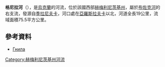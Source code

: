 '''格尼拉河'''（{{lang-uk|Гнила}}），是[[烏克蘭|烏克蘭]]的河流，位於該國西部[[赫梅利尼茨基州|赫梅利尼茨基州]]，屬於[[布佐克河|布佐克河]]的右支流，發源自[[季拉尼夫卡|季拉尼夫卡]]，河口處在[[亞羅斯拉夫卡_(列別金區)|亞羅斯拉夫卡]]以北，河道全長19公里，流域面積75.5平方公里。

==參考資料==
*[https://web.archive.org/web/20160324180453/http://vodgosp.km.ua/water-resources.php Гнила]

{{DEFAULTSORT:Гнила (притока Бужка)}}
[[Category:赫梅利尼茨基州河流|Category:赫梅利尼茨基州河流]]


{{Ukraine-river-stub}}